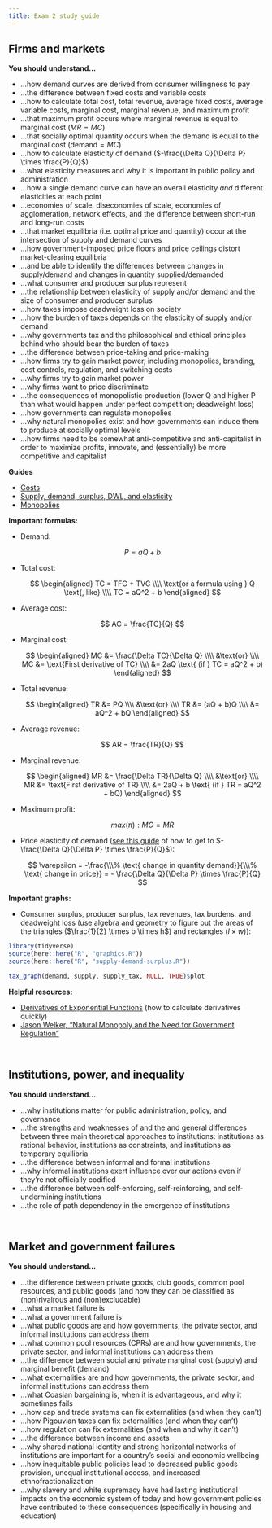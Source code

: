 ```yaml
---
title: Exam 2 study guide
---
```


## Firms and markets

**You should understand…**

- …how demand curves are derived from consumer willingness to pay
- …the difference between fixed costs and variable costs
- …how to calculate total cost, total revenue, average fixed costs, average variable costs, marginal cost, marginal revenue, and maximum profit
- …that maximum profit occurs where marginal revenue is equal to marginal cost ($MR = MC$)
- …that socially optimal quantity occurs when the demand is equal to the marginal cost ($\text{demand} = MC$)
- …how to calculate elasticity of demand ($-\frac{\Delta Q}{\Delta P} \times \frac{P}{Q}$)
- …what elasticity measures and why it is important in public policy and administration
- …how a single demand curve can have an overall elasticity *and* different elasticities at each point
- …economies of scale, diseconomies of scale, economies of agglomeration, network effects, and the difference between short-run and long-run costs
- …that market equilibria (i.e. optimal price and quantity) occur at the intersection of supply and demand curves
- …how government-imposed price floors and price ceilings distort market-clearing equilibria 
- …and be able to identify the differences between changes in supply/demand and changes in quantity supplied/demanded
- …what consumer and producer surplus represent
- …the relationship between elasticity of supply and/or demand and the size of consumer and producer surplus
- …how taxes impose deadweight loss on society
- …how the burden of taxes depends on the elasticity of supply and/or demand
- …why governments tax and the philosophical and ethical principles behind who should bear the burden of taxes
- …the difference between price-taking and price-making
- …how firms try to gain market power, including monopolies, branding, cost controls, regulation, and switching costs
- …why firms try to gain market power
- …why firms want to price discriminate
- …the consequences of monopolistic production (lower Q and higher P than what would happen under perfect competition; deadweight loss)
- …how governments can regulate monopolies
- …why natural monopolies exist and how governments can induce them to produce at socially optimal levels
- …how firms need to be somewhat anti-competitive and anti-capitalist in order to maximize profits, innovate, and (essentially) be more competitive and capitalist

**Guides**

- [Costs](/resource/costs.qmd)
- [Supply, demand, surplus, DWL, and elasticity](/resource/supply-demand.qmd)
- [Monopolies](/resource/monopoly.qmd)

**Important formulas:**

- Demand:

    $$
    P = aQ + b
    $$

- Total cost:

    $$
    \begin{aligned}
    TC = TFC + TVC \\\\
    \text{or a formula using } Q \text{, like} \\\\
    TC = aQ^2 + b
    \end{aligned}
    $$

- Average cost:

    $$
    AC = \frac{TC}{Q}
    $$

- Marginal cost:

    $$
    \begin{aligned}
    MC &= \frac{\Delta TC}{\Delta Q} \\\\
    &\text{or} \\\\
    MC &= \text{First derivative of TC} \\\\
    &= 2aQ \text{ (if } TC = aQ^2 + b)
    \end{aligned}
    $$

- Total revenue:

    $$
    \begin{aligned}
    TR &= PQ \\\\
    &\text{or} \\\\
    TR &= (aQ + b)Q \\\\
    &= aQ^2 + bQ
    \end{aligned}
    $$

- Average revenue:

    $$
    AR = \frac{TR}{Q}
    $$

- Marginal revenue:

    $$
    \begin{aligned}
    MR &= \frac{\Delta TR}{\Delta Q} \\\\
    &\text{or} \\\\
    MR &= \text{First derivative of TR} \\\\
    &= 2aQ + b \text{ (if } TR = aQ^2 + bQ)
    \end{aligned}
    $$

- Maximum profit:

    $$
    max(\pi): MC = MR
    $$

- Price elasticity of demand ([see this guide](/resource/costs.qmd#elasticity-of-demand/) of how to get to $- \frac{\Delta Q}{\Delta P} \times \frac{P}{Q}$):

    $$
    \varepsilon = -\frac{\\\% \text{ change in quantity demand}}{\\\% \text{ change in price}} = - \frac{\Delta Q}{\Delta P} \times \frac{P}{Q}
    $$

**Important graphs:**

- Consumer surplus, producer surplus, tax revenues, tax burdens, and deadweight loss (use algebra and geometry to figure out the areas of the triangles ($\frac{1}{2} \times b \times h$) and rectangles ($l \times w$)):

```r
library(tidyverse)
source(here::here("R", "graphics.R"))
source(here::here("R", "supply-demand-surplus.R"))

tax_graph(demand, supply, supply_tax, NULL, TRUE)$plot
```

**Helpful resources:**

- [<i class="fab fa-youtube"></i> Derivatives of Exponential Functions](https://www.youtube.com/watch?v=xgarjF9DP78) (how to calculate derivatives quickly)
- [<i class="fab fa-youtube"></i> Jason Welker, "Natural Monopoly and the Need for Government Regulation"](https://www.youtube.com/watch?v=LhiyJlI5xa0)

&nbsp;

## Institutions, power, and inequality

**You should understand…**

- …why institutions matter for public administration, policy, and governance
- …the strengths and weaknesses of and the and general differences between three main theoretical approaches to institutions: institutions as rational behavior, institutions as constraints, and institutions as temporary equilibria
- …the difference between informal and formal institutions
- …why informal institutions exert influence over our actions even if they're not officially codified
- …the difference between self-enforcing, self-reinforcing, and self-undermining institutions
- …the role of path dependency in the emergence of institutions

&nbsp;

## Market and government failures

**You should understand…**

- …the difference between private goods, club goods, common pool resources, and public goods (and how they can be classified as (non)rivalrous and (non)excludable)
- …what a market failure is
- …what a government failure is
- …what public goods are and how governments, the private sector, and informal institutions can address them
- …what common pool resources (CPRs) are and how governments, the private sector, and informal institutions can address them
- …the difference between social and private marginal cost (supply) and marginal benefit (demand)
- …what externalities are and how governments, the private sector, and informal institutions can address them
- …what Coasian bargaining is, when it is advantageous, and why it sometimes fails
- …how cap and trade systems can fix externalities (and when they can't)
- …how Pigouvian taxes can fix externalities (and when they can't)
- …how regulation can fix externalities (and when and why it can't)
- …the difference between income and assets
- …why shared national identity and strong horizontal networks of institutions are important for a country's social and economic wellbeing
- …how inequitable public policies lead to decreased public goods provision, unequal institutional access, and increased ethnofractionalization
- …why slavery and white supremacy have had lasting institutional impacts on the economic system of today and how government policies have contributed to these consequences (specifically in housing and education)
